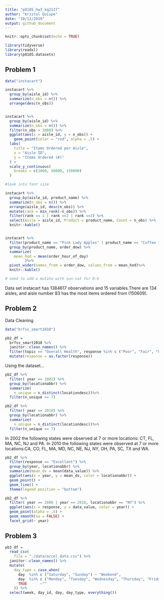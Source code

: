 ```yaml
---
title: "p8105_hw3_kq2127"
author: "Kristal Quispe"
date: "10/12/2019"
output: github_document
---
```


```r
knitr::opts_chunk$set(echo = TRUE)

library(tidyverse)
library(readxl)
library(p8105.datasets)
```

## Problem 1

```r
data("instacart")

instacart %>% 
  group_by(aisle_id) %>% 
  summarize(n_obs = n()) %>% 
  arrange(desc(n_obs))


instacart %>%
  group_by(aisle_id) %>%
  summarize(n_obs = n()) %>% 
  filter(n_obs > 1000) %>% 
  ggplot(aes(x = aisle_id, y = n_obs)) + 
    geom_point(color = "red", alpha = .5) +
  labs(
    title = "Items Ordered per Aisle",
    x = "Aisle ID",
    y = "Items Ordered (#)"
  ) +
  scale_y_continuous(
    breaks = c(1000, 50000, 150000)
  )

#look into font size

instacart %>%
  group_by(aisle_id, product_name) %>%
  summarize(n_obs = n()) %>% 
  arrange(aisle_id, desc(n_obs)) %>% 
  mutate(rank = min_rank(-n_obs)) %>% 
  filter(rank == 1 | rank ==2 | rank ==3) %>% 
  select(Aisle = aisle_id, Product = product_name, Count = n_obs) %>% 
  knitr::kable()


instacart %>% 
  filter(product_name == "Pink Lady Apples" | product_name == "Coffee Ice Cream" ) %>% 
  group_by(product_name, order_dow) %>% 
  summarize(
    mean_hod = mean(order_hour_of_day)
         )%>% 
  pivot_wider(names_from = order_dow, values_from = mean_hod)%>% 
  knitr::kable()

# need to add a mutate with sun-sat for 0-6

```

Data set instacart has 1384617 observations and 15 variables.There are 134 aisles, and aisle number 83 has the most items ordered from (150609).


## Problem 2

Data Cleaning 
```r
data("brfss_smart2010")

pb2_df =
  brfss_smart2010 %>% 
  janitor::clean_names() %>% 
  filter(topic == "Overall Health", response %in% c ("Poor", "Fair", "Good", "Excellent")) %>% 
  mutate(response = as.factor(response)) 

```

Using the dataset...
```r
pb2_df %>% 
  filter( year == 2002) %>% 
  group_by(locationabbr) %>%
  summarize(
    n_unique = n_distinct(locationdesc))%>%  
  filter(n_unique >= 7)

pb2_df %>% 
  filter( year == 2010) %>% 
  group_by(locationabbr) %>%
  summarize(
    n_unique = n_distinct(locationdesc))%>%  
  filter(n_unique >= 7)

```

In 2002 the following states were observed at 7 or more locations: CT, FL, MA, NC, NJ and PA. In 2010 the following states were observed at 7 or more locations:CA, CO, FL, MA, MD, NC, NE, NJ, NY, OH, PA, SC, TX and WA. 
```r
pb2_df %>% 
  filter(response == "Excellent") %>% 
  group_by(year, locationabbr) %>% 
  summarize(mean_dv = mean(data_value)) %>% 
  ggplot(aes(x = year, y = mean_dv, color = locationabbr)) + 
  geom_point() +
  geom_line() + 
  theme(legend.position = "bottom")
```


```r
pb2_df %>% 
  filter( year == 2006 | year == 2010, locationabbr == "NY") %>%
  ggplot(aes(x = response, y = data_value, color = year)) + 
  geom_point(alpha = .5) +
  geom_smooth(se = FALSE) + 
  facet_grid(~ year)
```

## Problem 3


```r
pb3_df = 
  read_csv(
    file = "./data/accel_data.csv") %>% 
  janitor::clean_names() %>% 
  mutate(
    day_type = case_when(
      day  %in% c ("Saturday", "Sunday") ~ "Weekend",
      day  %in% c ("Monday", "Tuesday", "Wednesday", "Thursday", "Friday") ~ "Weekday",
      TRUE      ~"" 
    )) %>% 
  select(week, day_id, day, day_type, everything())

```

